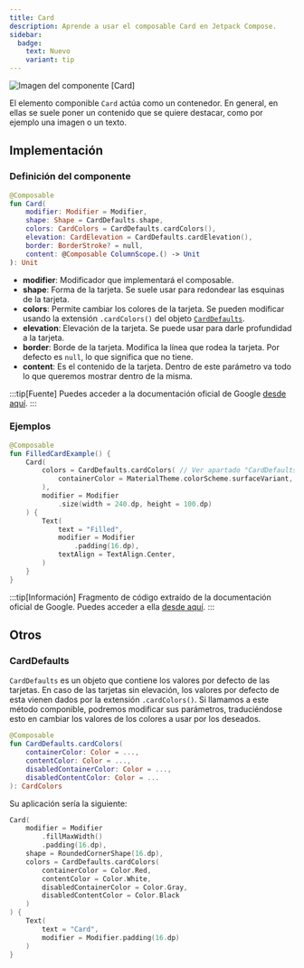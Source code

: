 ```yaml
---
title: Card
description: Aprende a usar el composable Card en Jetpack Compose.
sidebar:
  badge:
    text: Nuevo
    variant: tip
---
```



![Imagen del componente [Card]](@assets/card/cards-header.webp)

El elemento componible `Card` actúa como un contenedor. En general, en ellas se suele poner un contenido que se quiere destacar, como por ejemplo una imagen o un texto.

## Implementación

### Definición del componente

<Tabs>
<TabItem label="Material 3">

```kotlin frame="terminal"
@Composable
fun Card(
    modifier: Modifier = Modifier,
    shape: Shape = CardDefaults.shape,
    colors: CardColors = CardDefaults.cardColors(),
    elevation: CardElevation = CardDefaults.cardElevation(),
    border: BorderStroke? = null,
    content: @Composable ColumnScope.() -> Unit
): Unit
```
- **modifier**: Modificador que implementará el composable.
- **shape**: Forma de la tarjeta. Se suele usar para redondear las esquinas de la tarjeta.
- **colors**: Permite cambiar los colores de la tarjeta. Se pueden modificar usando la extensión `.cardColors()` del objeto <a href="#carddefaults">`CardDefaults`</a>.
- **elevation**: Elevación de la tarjeta. Se puede usar para darle profundidad a la tarjeta.
- **border**: Borde de la tarjeta. Modifica la línea que rodea la tarjeta. Por defecto es `null`, lo que significa que no tiene.
- **content**: Es el contenido de la tarjeta. Dentro de este parámetro va todo lo que queremos mostrar dentro de la misma.
</TabItem>
</Tabs>

[comment]: <> (No modifiques el tip)

:::tip[Fuente]
Puedes acceder a la documentación oficial de Google
[desde aquí](https://developer.android.com/jetpack/compose/components/card).
:::

### Ejemplos

<Tabs>
<TabItem label="Material 3">

```kotlin frame="terminal"
@Composable
fun FilledCardExample() {
    Card(
        colors = CardDefaults.cardColors( // Ver apartado "CardDefaults"
            containerColor = MaterialTheme.colorScheme.surfaceVariant,
        ),
        modifier = Modifier
            .size(width = 240.dp, height = 100.dp)
    ) {
        Text(
            text = "Filled",
            modifier = Modifier
                .padding(16.dp),
            textAlign = TextAlign.Center,
        )
    }
}
```
:::tip[Información]
Fragmento de código extraído de la documentación oficial de Google. Puedes acceder a ella [desde aquí](https://developer.android.com/jetpack/compose/components/card#filled).
:::
</TabItem>
</Tabs>

## Otros

### CardDefaults

`CardDefaults` es un objeto que contiene los valores por defecto de las tarjetas.
En caso de las tarjetas sin elevación, los valores por defecto de esta vienen dados por la extensión `.cardColors()`.
Si llamamos a este método componible, podremos modificar sus parámetros, traduciéndose esto en cambiar los valores de
los colores a usar por los deseados.

```kotlin frame="terminal"
@Composable
fun CardDefaults.cardColors(
    containerColor: Color = ...,
    contentColor: Color = ...,
    disabledContainerColor: Color = ...,
    disabledContentColor: Color = ...
): CardColors
```

Su aplicación sería la siguiente:

```kotlin frame="terminal"
Card(
    modifier = Modifier
        .fillMaxWidth()
        .padding(16.dp),
    shape = RoundedCornerShape(16.dp),
    colors = CardDefaults.cardColors(
        containerColor = Color.Red,
        contentColor = Color.White,
        disabledContainerColor = Color.Gray,
        disabledContentColor = Color.Black
    )
) {
    Text(
        text = "Card",
        modifier = Modifier.padding(16.dp)
    )
}
```